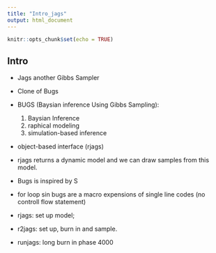 ```yaml
---
title: "Intro_jags"
output: html_document
---
```


```r
knitr::opts_chunk$set(echo = TRUE)
```



## Intro

* Jags another Gibbs Sampler
* Clone of Bugs
* BUGS (Baysian inference Using Gibbs Sampling): 
    1. Baysian Inference
    2. raphical modeling
    3. simulation-based inference 
* object-based  interface (rjags)
* rjags returns a dynamic model and we can draw samples from this model. 
* Bugs is inspired by S
* for loop sin bugs are a macro expensions of single line codes (no controll flow statement) 

* rjags: set up model;
* r2jags: set up, burn in and sample. 
* runjags: long burn in phase 4000

















